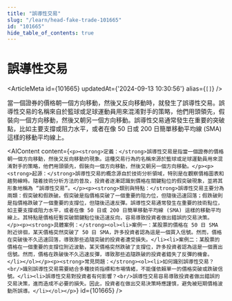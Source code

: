 ```yaml
---
title: "誤導性交易"
slug: "/learn/head-fake-trade-101665"
id: "101665"
hide_table_of_contents: true
---
```



# 誤導性交易

<ArticleMeta id={101665} updatedAt={'2024-09-13 10:30:56'} alias={`[]`} />
<div className='border-solid border-b border-t-0 my-4 border-[var(--ifm-color-gray-300)]' />

當一個證券的價格朝一個方向移動，然後又反向移動時，就發生了誤導性交易。誤導性交易的名稱來自於籃球或足球運動員用來混淆對手的策略，他們用頭領先，假裝向一個方向移動，然後又朝另一個方向移動。誤導性交易通常發生在重要的突破點，比如主要支撐或阻力水平，或者在像 50 日或 200 日簡單移動平均線 (SMA) 這樣的移動平均線上。

<AIContent content={`<p><strong>定義：</strong>誤導性交易是指當一個證券的價格朝一個方向移動，然後又反向移動的現象。這種交易行為的名稱來源於籃球或足球運動員用來混淆對手的策略，他們用頭領先，假裝向一個方向移動，然後又朝另一個方向移動。</p><p><strong>起源：</strong>誤導性交易的概念源自於技術分析領域，特別是在觀察價格圖表和趨勢線時。隨着技術分析方法的普及，投資者逐漸認識到價格在關鍵點位的假突破現象，並將其形象地稱為 “誤導性交易”。</p><p><strong>類別與特點：</strong>誤導性交易主要分為兩類：假突破和假跌破。假突破是指價格突破了一個重要的阻力位，但隨後迅速回落；假跌破則是指價格跌破了一個重要的支撐位，但隨後迅速反彈。誤導性交易通常發生在重要的技術點位，如主要支撐或阻力水平，或者在像 50 日或 200 日簡單移動平均線 (SMA) 這樣的移動平均線上。其特點是價格短暫突破關鍵點位後迅速反向，容易導致投資者做出錯誤的交易決策。</p><p><strong>具體案例：</strong><ol><li>案例一：某股票的價格在 50 日 SMA 附近徘徊，某天價格突然突破了 50 日 SMA，許多投資者認為這是一個買入信號。然而，價格在突破後不久迅速回落，導致那些追隨突破的投資者遭受損失。</li><li>案例二：某股票的價格在一個重要的支撐位附近波動，某天價格突然跌破了支撐位，許多投資者認為這是一個賣出信號。然而，價格在跌破後不久迅速反彈，導致那些追隨跌破的投資者錯失了反彈的機會。</li></ol></p><p><strong>常見問題：</strong><ol><li>如何識別誤導性交易？<br/>識別誤導性交易需要結合多種技術指標和市場情緒，不能僅依賴單一的價格突破或跌破信號。</li><li>誤導性交易對投資者有何影響？<br/>誤導性交易容易導致投資者做出錯誤的交易決策，進而造成不必要的損失。因此，投資者在做出交易決策時應謹慎，避免被短期價格波動所誤導。</li></ol></p>`} id={101665} />
